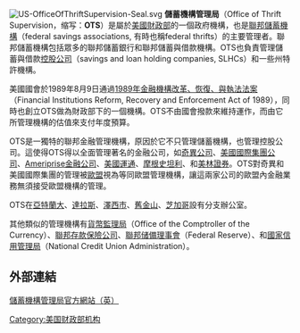 [[File:US-OfficeOfThriftSupervision-Seal.svg|right]]
'''儲蓄機構管理局'''（Office of Thrift Supervision，缩写：'''OTS'''）是屬於[[美國財政部|美國財政部]]的一個政府機構，也是[[聯邦儲蓄機構|聯邦儲蓄機構]]（federal savings associations, 有時也稱federal thrifts）的主要管理者。聯邦儲蓄機構包括眾多的聯邦儲蓄銀行和聯邦儲蓄與借款機構。OTS也負責管理儲蓄與借款[[控股公司|控股公司]]（savings and loan holding companies, SLHCs）和一些州特許機構。

美國國會於1989年8月9日通過[[1989年金融機構改革、恢復、與執法法案|1989年金融機構改革、恢復、與執法法案]]（Financial Institutions Reform, Recovery and Enforcement Act of 1989），同時也創立OTS做為財政部下的一個機構。OTS不由國會撥款來維持運作，而由它所管理機構的估值來支付年度預算。

OTS是一獨特的聯邦金融管理機構，原因於它不只管理儲蓄機構，也管理控股公司。這使得OTS得以全面管理著名的金融公司，如[[奇異公司|奇異公司]]、[[美國國際集團公司|美國國際集團公司]]、[[Ameriprise金融公司|Ameriprise金融公司]]、[[美國運通|美國運通]]、[[摩根史坦利|摩根史坦利]]、和[[美林證券|美林證券]]。OTS對奇異和美國國際集團的管理被[[歐盟|歐盟]]視為等同歐盟管理機構，讓這兩家公司的歐盟內金融業務無須接受歐盟機構的管理。

OTS在[[亞特蘭大|亞特蘭大]]、[[達拉斯|達拉斯]]、[[澤西市|澤西市]]、[[舊金山|舊金山]]、[[芝加哥|芝加哥]]設有分支辦公室。

其他類似的管理機構有[[貨幣監理局|貨幣監理局]]（Office of the Comptroller of the Currency）、[[聯邦存款保險公司|聯邦存款保險公司]]、[[聯邦储備理事會|聯邦储備理事會]]（Federal Reserve）、和[[國家信用管理局|國家信用管理局]]（National Credit Union Administration）。

==外部連結==
[http://www.ots.treas.gov/ 儲蓄機構管理局官方網站（英）] {{Wayback|url=http://www.ots.treas.gov/ |date=20110709162335 }}

[[Category:美国财政部机构|Category:美国财政部机构]]
